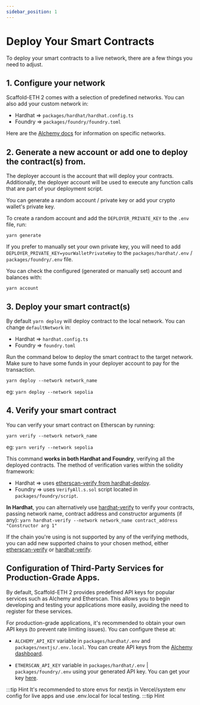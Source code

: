 ```yaml
---
sidebar_position: 1
---
```


# Deploy Your Smart Contracts

To deploy your smart contracts to a live network, there are a few things you need to adjust.

## 1. Configure your network

Scaffold-ETH 2 comes with a selection of predefined networks. You can also add your custom network in:

- Hardhat => `packages/hardhat/hardhat.config.ts`
- Foundry => `packages/foundry/foundry.toml`

Here are the [Alchemy docs](https://docs.alchemy.com/docs/how-to-add-alchemy-rpc-endpoints-to-metamask) for information on specific networks.

## 2. Generate a new account or add one to deploy the contract(s) from.

The deployer account is the account that will deploy your contracts. Additionally, the deployer account will be used to execute any function calls that are part of your deployment script.

You can generate a random account / private key or add your crypto wallet's private key.

To create a random account and add the `DEPLOYER_PRIVATE_KEY` to the `.env` file, run:

```
yarn generate
```

If you prefer to manually set your own private key, you will need to add `DEPLOYER_PRIVATE_KEY=yourWalletPrivateKey` to the `packages/hardhat/.env` / `packages/foundry/.env` file.

You can check the configured (generated or manually set) account and balances with:

```
yarn account
```

## 3. Deploy your smart contract(s)

By default `yarn deploy` will deploy contract to the local network. You can change `defaultNetwork` in:

- Hardhat => `hardhat.config.ts`
- Foundry => `foundry.toml`

Run the command below to deploy the smart contract to the target network. Make sure to have some funds in your deployer account to pay for the transaction.

```
yarn deploy --network network_name
```

eg: `yarn deploy --network sepolia`

## 4. Verify your smart contract

You can verify your smart contract on Etherscan by running:

```
yarn verify --network network_name
```

eg: `yarn verify --network sepolia`

This command **works in both Hardhat and Foundry**, verifying all the deployed contracts. The method of verification varies within the solidity framework:

- Hardhat => uses [etherscan-verify from hardhat-deploy](https://www.npmjs.com/package/hardhat-deploy#4-hardhat-etherscan-verify).
- Foundry => uses `VerifyAll.s.sol` script located in `packages/foundry/script`.

**In Hardhat**, you can alternatively use [hardhat-verify](https://hardhat.org/hardhat-runner/plugins/nomicfoundation-hardhat-verify) to verify your contracts, passing network name, contract address and constructor arguments (if any): `yarn hardhat-verify --network network_name contract_address "Constructor arg 1"`

If the chain you're using is not supported by any of the verifying methods, you can add new supported chains to your chosen method, either [etherscan-verify](https://www.npmjs.com/package/hardhat-deploy#options-2) or [hardhat-verify](https://hardhat.org/hardhat-runner/plugins/nomicfoundation-hardhat-verify#adding-support-for-other-networks).

## Configuration of Third-Party Services for Production-Grade Apps.

By default, Scaffold-ETH 2 provides predefined API keys for popular services such as Alchemy and Etherscan. This allows you to begin developing and testing your applications more easily, avoiding the need to register for these services.

For production-grade applications, it's recommended to obtain your own API keys (to prevent rate limiting issues). You can configure these at:

- `ALCHEMY_API_KEY` variable in `packages/hardhat/.env` and `packages/nextjs/.env.local`. You can create API keys from the [Alchemy dashboard](https://dashboard.alchemy.com/).

- `ETHERSCAN_API_KEY` variable in `packages/hardhat/.env` | `packages/foundry/.env` using your generated API key. You can get your key [here](https://etherscan.io/myapikey).

:::tip Hint
It's recommended to store envs for nextjs in Vercel/system env config for live apps and use .env.local for local testing.
:::tip Hint
